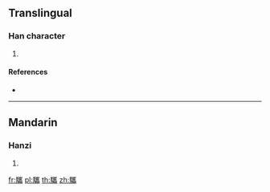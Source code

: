 {{character info/new}}
==Translingual==

===Han character===
{{Han char|rn=187|rad=馬|as=18|sn=28|four=72327|canj=SFUOB}}

# {{defn|Han|sort=馬18}}

====References====
* {{Han ref|kx=1447.120|dkj=45083|dj=1972.250|hdz=74584.150|uh=9A68|ud=39528|bh=F9C3|bd=63939}}

----

==Mandarin==

===Hanzi===
{{cmn-hanzi|pin=[[xī]] ([[xi1]])|wg=hsi<sup>1</sup>}}

# {{defn|lang=cmn|sort=馬18}}

[[fr:驨]]
[[pl:驨]]
[[th:驨]]
[[zh:驨]]